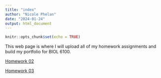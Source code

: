 ```yaml
---
title: "index"
author: "Nicole Phelan"
date: "2024-01-24"
output: html_document
---
```


```r
knitr::opts_chunk$set(echo = TRUE)
```

This web page is where I will upload all of my homework assignments and build my portfolio for BIOL 6100.

[Homework 02](NewPage.html)

[Homework 03](Homework3.html)